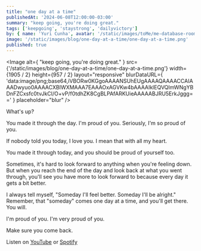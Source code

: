 ```yaml
---
title: "one day at a time"
publishedAt: '2024-06-08T12:00:00-03:00'
summary: "keep going, you're doing great."
tags: ['keepgoing', 'staystrong', 'dailyvictory']
by: { name: 'Yuri Cunha', avatar: '/static/images/toMe/me-database-room.png' }
image: '/static/images/blog/one-day-at-a-time/one-day-at-a-time.png'
published: true
---
```


<Image
  alt={
    "keep going, you're doing great."
  }
  src={'/static/images/blog/one-day-at-a-time/one-day-at-a-time.png'}
  width={1905 / 2}
  height={957 / 2}
  layout="responsive"
  blurDataURL={
    'data:image/png;base64,iVBORw0KGgoAAAANSUhEUgAAAAQAAAACCAIAAADwyuo0AAAACXBIWXMAAA7EAAAOxAGVKw4bAAAAIklEQVQImWNgYBDnFZCxsfc0tvJkCI/O+vP/f0tdhZK8CgBLPAfARKUieAAAAABJRU5ErkJggg=='
  }
  placeholder="blur"
/>

What's up?

You made it through the day. I'm proud of you. Seriously, I'm so proud of you.

If nobody told you today, I love you. I mean that with all my heart.

You made it through today, and you should be proud of yourself too.

Sometimes, it's hard to look forward to anything when you're feeling down. But when you reach the end of the day and look back at what you went through, you'll see you have more to look forward to because every day it gets a bit better.

I always tell myself, "Someday I'll feel better. Someday I'll be alright." Remember, that "someday" comes one day at a time, and you'll get there. You will.

I'm proud of you. I'm very proud of you.

Make sure you come back.

Listen on [YouTube](https://youtu.be/0xGsyapGcas) or [Spotify](https://open.spotify.com/episode/1KP9Fs7dZunNvn8tIk4Vj6?si=WGkXaAjHS46uSvbAegKzlg)